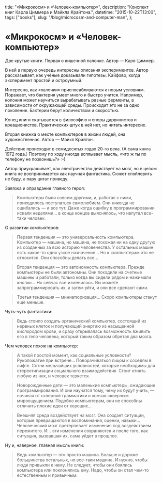   title: "«Микрокосм» и «Человек-компьютер»",
  description: "Конспект книг Карла Циммера и Майкла Крайтона.",
  datetime: "2015-10-22T13:00",
  tags: ["books"],
  slug: "/blog/microcosm-and-computer-man",
};

# «Микрокосм» и «Человек-компьютер»

Две крутые книги. Первая о кишечной палочке. Автор — Карл Циммер.

В ней в первую очередь интересны описания экспериментов. Автор рассказывает, как учёные доказывали гипотезы. Кайфово, когда эксперимент простой и остроумный.

Интересно, как «палочки» приспосабливаются к новым условиям. Поражает, что бактерия умеет много и быстро учится. Например, колония может научиться вырабатывать разные ферменты, в зависимости от окружающей среды. Происходит это не за одно поколение. Бактерии берут количеством и скоростью.

Конец книги скатывается в философию и споры дарвинистов и креационистов. Практических штук в ней нет, но читать интересно.

Вторая книжка о месте компьютеров в жизни людей, она художественная. Автор — Майкл Крайтон.

Действие происходит в семидесятых годах 20-го века. (А сама книга 1972 года.) Поэтому по ходу иногда всплывает мысль, «что ж ты по телефону не позвонишь?» <nobr>:–)</nobr>

Автор приукрашивает, как электричество действует на мозг, но в целом книга не воспринимается как научная фантастика. Сюжет спойлерить не буду, а пару цитат приведу.

Завязка и оправдание главного героя:

> Компьютеры были совсем другими, и, работая с ними, приходилось поступаться самолюбием. Они никогда не ошибались — и все тут. Даже когда ошибку в программировании искали неделями… в конце концов выяснялось, что напутал все-таки человек.

О развитии компьютеров:

> Первая тенденция — это универсальность компьютера. Компьютер — машина, но машина, не похожая ни на одну другую из созданных за всю историю человечества. У остальных машин есть какое-то одно узкое назначение… Но к компьютерам это не относится. Они способны делать все…

> Вторая тенденция — это автономность компьютера. Прежде компьютеры не были автономны. Они походили на счетные машины и работали, только когда вы сидели рядом и нажимали кнопки… Но сейчас все изменилось. Вы можете запрограммировать их, а затем уйти, и они все сделают сами.

> Третья тенденция — миниатюризация… Скоро компьютеры станут ещё меньше.

Чуть-чуть фантастики:

> Ведь стоило создать органический компьютер, состоящий из нервных клеток и получающий энергию из насыщенной кислородом крови, и сразу открывалась возможность вживить его в тело человека, который таким образом обретал два мозга.

Чем человек похож на компьютер:

> А такой простой момент, как социальные условности? Рукопожатие при встрече… Поворачиваться лицом к соседям в лифте. Сотни мельчайших условностей, которые необходимы для стереотипизации социального взаимодействия. Стоит отнять любую из них, и человек теряется.

> Новорожденные дети — это маленькие компьютеры, ожидающие программирования. И они научатся тому, чему их будут учить, — начиная от скверной грамматики и кончая скверным мироощущением. Подобно компьютерам, они не способны отличить плохие идеи от хороших…

> Внешняя среда воздействует на мозг. Она создает ситуации, которые превращаются в воспоминания, оценки, навыки… Человеческий мозг претерпевает изменения под воздействием пережитого. И… эти изменения сохраняются и после того, как ситуация, вызвавшая их, сама уйдет в прошлое.

Ну и, наверное, главная мысль книги:

> Ведь компьютер — это просто машина. Больше и дороже большинства остальных, но все-таки машина. И нужно, чтобы люди привыкли к нему. Не следует, чтобы они боялись компьютера или поклонялись ему. Надо, чтобы он стал чем-то естественным и привычным.
